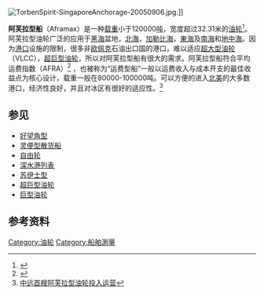 [[File:TorbenSpirit-SingaporeAnchorage-20050906.jpg|thumb]].]]

'''阿芙拉型船'''（Aframax）是一种[[载重|载重]]小于120000[[吨|吨]]，宽度超过32.31米的[[油轮|油轮]]<ref>{{Cite web |url=http://www.shipfinance.dk/Default.aspx?ID=409 |title=Danish Ship Finance website |accessdate=2009-09-23 |archive-date=2012-09-08 |archive-url=https://www.webcitation.org/6AVonkp9z?url=http://www.shipfinance.dk/Default.aspx?ID=409 |dead-url=no }}</ref>。阿芙拉型油轮广泛的应用于[[黑海|黑海]]盆地，[[北海_(大西洋)|北海]]，[[加勒比海|加勒比海]]，[[東海|東海]]及[[南海|南海]]和[[地中海|地中海]]。因为[[港口|港口]]设施的限制，很多非[[欧佩克|欧佩克]]石油出口国的港口，难以适应[[超大型油轮|超大型油轮]]（VLCC），[[超巨型油轮|超巨型油轮]]，所以对阿芙拉型船有很大的需求。阿芙拉型船符合平均运费指数（AFRA）<ref>{{Cite web |url=http://people.hofstra.edu/geotrans/eng/ch3en/conc3en/shipsize.html |title=THE GEOGRAPHY OF TRANSPORT SYSTEMS |access-date=2009-09-23 |archive-url=https://web.archive.org/web/20141224022119/http://people.hofstra.edu/geotrans/eng/ch3en/conc3en/shipsize.html |archive-date=2014-12-24 |dead-url=yes }}</ref>
，也被称为“运费型船”一般以运费收入与成本开支的最佳收益点为核心设计，载重一般在80000-100000吨。可以方便的进入[[北美|北美]]的大多数港口，经济性良好，并且对冰区有很好的适应性。<ref>[http://www.cnhaiyun.com/Info/20090812/20098129302415908.aspx 中远首艘阿芙拉型油轮投入运营]{{dead link|date=2018年5月 |bot=InternetArchiveBot |fix-attempted=yes }}</ref>

== 参见 ==
* [[好望角型|好望角型]]
* [[灵便型散货船|灵便型散货船]]
* [[自由轮|自由轮]]
* [[深水港列表|深水港列表]]
* [[苏伊士型|苏伊士型]]
* [[超巨型油轮|超巨型油轮]]
* [[巨型油轮|巨型油轮]]

== 参考资料 ==
<references />

{{Ship measurements}}

[[Category:油轮|Category:油轮]]
[[Category:船舶測量|Category:船舶測量]]